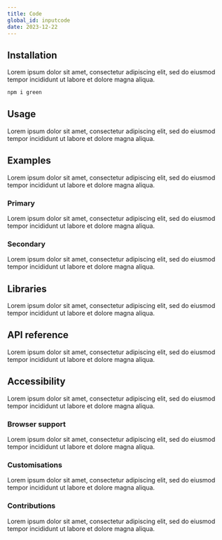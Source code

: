 ```yaml
---
title: Code
global_id: inputcode
date: 2023-12-22
---
```


## Installation
Lorem ipsum dolor sit amet, consectetur adipiscing elit, sed do eiusmod tempor incididunt ut labore et dolore magna aliqua. 

```sh
npm i green
```


## Usage
Lorem ipsum dolor sit amet, consectetur adipiscing elit, sed do eiusmod tempor incididunt ut labore et dolore magna aliqua. 

## Examples 
Lorem ipsum dolor sit amet, consectetur adipiscing elit, sed do eiusmod tempor incididunt ut labore et dolore magna aliqua.

### Primary
Lorem ipsum dolor sit amet, consectetur adipiscing elit, sed do eiusmod tempor incididunt ut labore et dolore magna aliqua.

### Secondary
Lorem ipsum dolor sit amet, consectetur adipiscing elit, sed do eiusmod tempor incididunt ut labore et dolore magna aliqua.

## Libraries
Lorem ipsum dolor sit amet, consectetur adipiscing elit, sed do eiusmod tempor incididunt ut labore et dolore magna aliqua.

## API reference
Lorem ipsum dolor sit amet, consectetur adipiscing elit, sed do eiusmod tempor incididunt ut labore et dolore magna aliqua.

## Accessibility
Lorem ipsum dolor sit amet, consectetur adipiscing elit, sed do eiusmod tempor incididunt ut labore et dolore magna aliqua.

### Browser support
Lorem ipsum dolor sit amet, consectetur adipiscing elit, sed do eiusmod tempor incididunt ut labore et dolore magna aliqua.

### Customisations
Lorem ipsum dolor sit amet, consectetur adipiscing elit, sed do eiusmod tempor incididunt ut labore et dolore magna aliqua.

### Contributions 
Lorem ipsum dolor sit amet, consectetur adipiscing elit, sed do eiusmod tempor incididunt ut labore et dolore magna aliqua.
